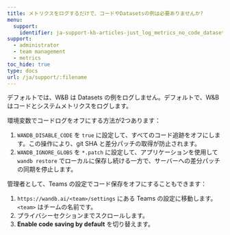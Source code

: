 ```yaml
---
title: メトリクスをログするだけで、コードやDatasetsの例は必要ありませんか?
menu:
  support:
    identifier: ja-support-kb-articles-just_log_metrics_no_code_dataset_examples
support:
  - administrator
  - team management
  - metrics
toc_hide: true
type: docs
url: /ja/support/:filename
---
```

デフォルトでは、W&B は Datasets の例をログしません。デフォルトで、W&B はコードとシステムメトリクスをログします。

環境変数でコードログをオフにする方法が2つあります：

1. `WANDB_DISABLE_CODE` を `true` に設定して、すべてのコード追跡をオフにします。この操作により、git SHA と差分パッチの取得が防止されます。
2. `WANDB_IGNORE_GLOBS` を `*.patch` に設定して、アプリケーションを使用して `wandb restore` でローカルに保存し続ける一方で、サーバーへの差分パッチの同期を停止します。

管理者として、Teams の設定でコード保存をオフにすることもできます：

1. `https://wandb.ai/<team>/settings` にある Teams の設定に移動します。`<team>` はチームの名前です。
2. プライバシーセクションまでスクロールします。
3. **Enable code saving by default** を切り替えます。